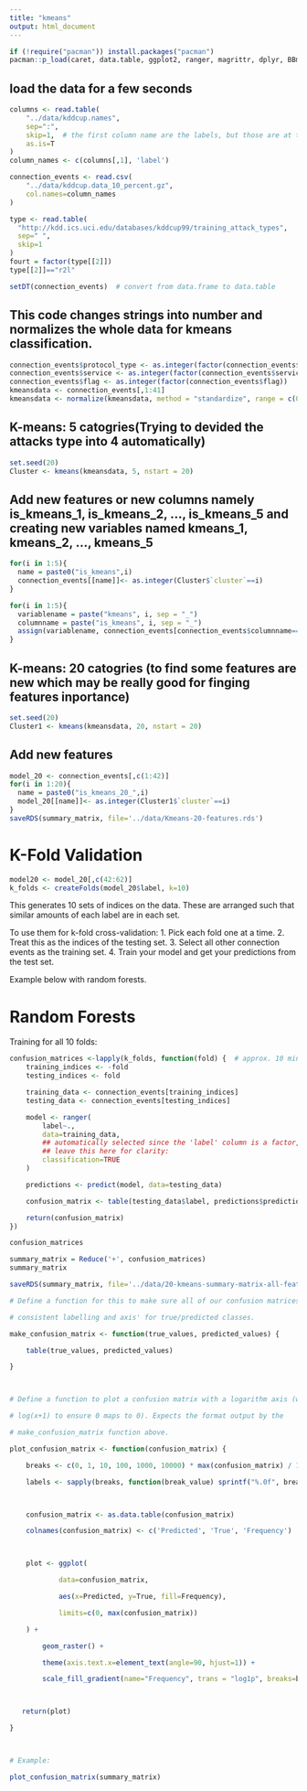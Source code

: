 ---
title: "kmeans"
output: html_document
---

```{r setup, include=FALSE}
if (!require("pacman")) install.packages("pacman")
pacman::p_load(caret, data.table, ggplot2, ranger, magrittr, dplyr, BBmisc)
```

## load the data for a few seconds


```{r}
columns <- read.table(
    "../data/kddcup.names",
    sep=":",
    skip=1,  # the first column name are the labels, but those are at the end!
    as.is=T
)
column_names <- c(columns[,1], 'label')

connection_events <- read.csv(
    "../data/kddcup.data_10_percent.gz",
    col.names=column_names
)

type <- read.table(
  "http://kdd.ics.uci.edu/databases/kddcup99/training_attack_types",
  sep=" ",
  skip=1
)
fourt = factor(type[[2]])
type[[2]]=="r2l"

setDT(connection_events)  # convert from data.frame to data.table
```


## This code changes strings into number and normalizes the whole data for kmeans classification.


```{r}
connection_events$protocol_type <- as.integer(factor(connection_events$protocol_type))
connection_events$service <- as.integer(factor(connection_events$service))
connection_events$flag <- as.integer(factor(connection_events$flag))
kmeansdata <- connection_events[,1:41]
kmeansdata <- normalize(kmeansdata, method = "standardize", range = c(0, 1), margin = 1L, on.constant = "quiet")
```

## K-means: 5 catogries(Trying to devided the attacks type into 4 automatically)

```{r}
set.seed(20)
Cluster <- kmeans(kmeansdata, 5, nstart = 20)
```


## Add new features or new columns namely is_kmeans_1, is_kmeans_2, ..., is_kmeans_5 and creating new variables named kmeans_1, kmeans_2, ..., kmeans_5

```{r}

for(i in 1:5){
  name = paste0("is_kmeans",i)
  connection_events[[name]]<- as.integer(Cluster$`cluster`==i)
}

for(i in 1:5){
  variablename = paste("kmeans", i, sep = "_")
  columnname = paste("is_kmeans", i, sep = "_")
  assign(variablename, connection_events[connection_events$columnname==1])
}

```

## K-means: 20 catogries (to find some features are new which may be really good for finging features inportance)

```{r}
set.seed(20)
Cluster1 <- kmeans(kmeansdata, 20, nstart = 20)
```

## Add new features

```{r}
model_20 <- connection_events[,c(1:42)]
for(i in 1:20){
  name = paste0("is_kmeans_20_",i)
  model_20[[name]]<- as.integer(Cluster1$`cluster`==i)
}
saveRDS(summary_matrix, file='../data/Kmeans-20-features.rds')

```

# K-Fold Validation

```{r}
model20 <- model_20[,c(42:62)]
k_folds <- createFolds(model_20$label, k=10)
```

This generates 10 sets of indices on the data. These are arranged such that similar amounts of each label are in each set.

To use them for k-fold cross-validation:
  1. Pick each fold one at a time.
  2. Treat this as the indices of the testing set.
  3. Select all other connection events as the training set.
  4. Train your model and get your predictions from the test set.

Example below with random forests.


# Random Forests

Training for all 10 folds:
```{r}
confusion_matrices <-lapply(k_folds, function(fold) {  # approx. 10 minutes
    training_indices <- -fold
    testing_indices <- fold

    training_data <- connection_events[training_indices]
    testing_data <- connection_events[testing_indices]

    model <- ranger(
        label~.,
        data=training_data,
        ## automatically selected since the 'label' column is a factor, but
        ## leave this here for clarity:
        classification=TRUE
    )

    predictions <- predict(model, data=testing_data)

    confusion_matrix <- table(testing_data$label, predictions$predictions)

    return(confusion_matrix)
})
```

```{r}
confusion_matrices
```


```{r}
summary_matrix = Reduce('+', confusion_matrices)
summary_matrix
```

```{r}
saveRDS(summary_matrix, file='../data/20-kmeans-summary-matrix-all-features.rds')

```

```{r}


# Define a function for this to make sure all of our confusion matrices use

# consistent labelling and axis' for true/predicted classes.

make_confusion_matrix <- function(true_values, predicted_values) {

    table(true_values, predicted_values)

}



# Define a function to plot a confusion matrix with a logarithm axis (well,

# log(x+1) to ensure 0 maps to 0). Expects the format output by the

# make_confusion_matrix function above.

plot_confusion_matrix <- function(confusion_matrix) {

    breaks <- c(0, 1, 10, 100, 1000, 10000) * max(confusion_matrix) / 10000

    labels <- sapply(breaks, function(break_value) sprintf("%.0f", break_value))



    confusion_matrix <- as.data.table(confusion_matrix)

    colnames(confusion_matrix) <- c('Predicted', 'True', 'Frequency')



    plot <- ggplot(

            data=confusion_matrix,

            aes(x=Predicted, y=True, fill=Frequency),

            limits=c(0, max(confusion_matrix))

    ) +

        geom_raster() +

        theme(axis.text.x=element_text(angle=90, hjust=1)) +

        scale_fill_gradient(name="Frequency", trans = "log1p", breaks=breaks, labels=labels)



   return(plot)

}



# Example:

plot_confusion_matrix(summary_matrix)
```


